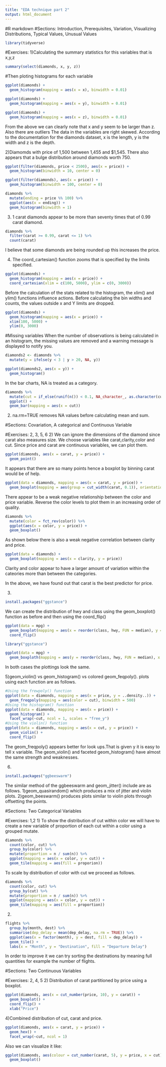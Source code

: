```yaml
---
title: "EDA technique part 2"
output: html_document
---
```


#R markdown
#Sections: Introduction, Prerequisites, Variation, Visualizing Distributions, Typical Values, Unusual Values
```r
library(tidyverse)
```

#Exercises:
1)Calculating the summary statistics for this variables that is x,y,z
```r
summary(select(diamonds, x, y, z))
```
#Then ploting histograms for each variable
```r
ggplot(diamonds) +
  geom_histogram(mapping = aes(x = x), binwidth = 0.01)

ggplot(diamonds) +
  geom_histogram(mapping = aes(x = y), binwidth = 0.01)

ggplot(diamonds) +
  geom_histogram(mapping = aes(x = z), binwidth = 0.01)
```

From the above we can clearly note that x and y seem to be larger than z.
Also there are outliers
The data in the variables are right skewed.
According to the documentation for the diamonds dataset, x is the length, y is the width and z is the depth.

2)Diamomds with price of 1,500 between 1,455 and $1,545. There also appears that a bulge distribution around diamonds worth 750.
```r
ggplot(filter(diamonds, price < 2500), aes(x = price)) +
  geom_histogram(binwidth = 10, center = 0)

ggplot(filter(diamonds), aes(x = price)) +
  geom_histogram(binwidth = 100, center = 0)
```

```r
diamonds %>%
  mutate(ending = price %% 100) %>%
  ggplot(aes(x = ending)) +
  geom_histogram(binwidth = 1)
```

3)
1 carat diamonds appear to be more than seventy times that of 0.99 carat diamond.
```r
diamonds %>%
  filter(carat >= 0.99, carat <= 1) %>%
  count(carat)
```
I believe that some diamonds are being rounded up this increases the price.

4) The coord_cartesian() function zooms that is specified by the limits specified.
```r
ggplot(diamonds) +
  geom_histogram(mapping = aes(x = price)) +
  coord_cartesian(xlim = c(100, 5000), ylim = c(0, 3000))
```

Before the calculation of the stats related to the histogram, the xlim() and ylim() functions influence actions. Before calculating the bin widths and counts, 
the values outside x and Y limits are dropped.
```r
ggplot(diamonds) +
  geom_histogram(mapping = aes(x = price)) +
  xlim(100, 5000) +
  ylim(0, 3000)
```

#Missing variables
When the number of observations is being calculated in an histogram, the missing values are removed and a warning message is displayed to notify you.
```r
diamonds2 <- diamonds %>%
  mutate(y = ifelse(y < 3 | y > 20, NA, y))

ggplot(diamonds2, aes(x = y)) +
  geom_histogram()
```
In the bar charts, NA is treated as a category.
```r
diamonds %>%
  mutate(cut = if_else(runif(n()) < 0.1, NA_character_, as.character(cut))) %>%
  ggplot() +
  geom_bar(mapping = aes(x = cut))
```

2) na.rm=TRUE removes NA values before calculating mean and sum.

#Sections: Covariation, A categorical and Continuous Variable

#Exercises: 2, 3, 5, 6
2) We can ignore the dimensions of the diamond since carat also measures size. We choose variables like carat,clarity,color and cut.
Since price and carat are continuous variables, we can plot them.
```r
ggplot(diamonds, aes(x = carat, y = price)) +
  geom_point()
```
It appears that there are so many points hence a boxplot by binning carat would be of help.
```r
ggplot(data = diamonds, mapping = aes(x = carat, y = price)) +
  geom_boxplot(mapping = aes(group = cut_width(carat, 0.1)), orientation = "x")
```
There appear to be a weak negative relationship between the color and price variable. Reverse the color levels to plot them in an increasing order of quality.
```r
diamonds %>%
  mutate(color = fct_rev(color)) %>%
  ggplot(aes(x = color, y = price)) +
  geom_boxplot()
```
As shown below there is also a weak negative correlation between clarity and price.
```r
ggplot(data = diamonds) +
  geom_boxplot(mapping = aes(x = clarity, y = price))
```
Clarity and color appear to have a larger amount of variation within the cateories more than between the categories.

In the above, we have found out that carat is the best predictor for price.

3) 
```r
install.packages("ggstance")
```
We can create the distribution of hwy and class using the geom_boxplot() function as before and then using the coord_flip()
```r
ggplot(data = mpg) +
  geom_boxplot(mapping = aes(x = reorder(class, hwy, FUN = median), y = hwy)) +
  coord_flip()

library("ggstance")

ggplot(data = mpg) +
  geom_boxploth(mapping = aes(y = reorder(class, hwy, FUN = median), x = hwy))
```
In both cases the plottings look the same.

5)geom_violin() vs geom_histogram() vs colored geom_feqpoly().
plots using each function are as follows.
```r
#Using the frewpoly() function
ggplot(data = diamonds, mapping = aes(x = price, y = ..density..)) +
  geom_freqpoly(mapping = aes(color = cut), binwidth = 500)
#Using the histogram() function
ggplot(data = diamonds, mapping = aes(x = price)) +
  geom_histogram() +
  facet_wrap(~cut, ncol = 1, scales = "free_y")
#Using the violin() function
ggplot(data = diamonds, mapping = aes(x = cut, y = price)) +
  geom_violin() +
  coord_flip()

```
The geom_freqpoly() appears better for look ups.That is given y it is easy to tell x variable.
The geom_violin() and faceted geom_histogram() have almost the same strength and weaknesses.

6)
```r
install.packages("ggbeeswarm")
```
The similar method of the ggbeeswarm and geom_jitter() include are as follows.
  1)geom_quasirandom() which produces a mix of jitter and violin plots.
  2)geom_beeswarm() produces plots similar to violin plots through offsetting the points.
  
#Sections: Two Categorical Variables

#Exercises: 1,2
1) To show the distribution of cut within color we will have to create a new variable of proportion of each cut within a color using a grouped mutate.
```r
diamonds %>%
  count(color, cut) %>%
  group_by(color) %>%
  mutate(proportion = n / sum(n)) %>%
  ggplot(mapping = aes(x = color, y = cut)) +
  geom_tile(mapping = aes(fill = proporion))
```
To scale by distribution of color with cut we proceed as follows.
```r
diamonds %>%
  count(color, cut) %>%
  group_by(cut) %>%
  mutate(proportion = n / sum(n)) %>%
  ggplot(mapping = aes(x = color, y = cut)) +
  geom_tile(mapping = aes(fill = proportion))
```
2)
```r
flights %>%
  group_by(month, dest) %>%
  summarise(dep_delay = mean(dep_delay, na.rm = TRUE)) %>%
  ggplot(aes(x = factor(month), y = dest, fill = dep_delay)) +
  geom_tile() +
  labs(x = "Month", y = "Destination", fill = "Departure Delay")
```
In order to improve it we can try sorting the destinations by meaning full quantities for example the number of flights.

#Sections: Two Continuous Variables

#Exercises: 2, 4, 5
2)  Distribution of carat partitioned by price using a boxplot.
```r
ggplot(diamonds, aes(x = cut_number(price, 10), y = carat)) +
  geom_boxplot() +
  coord_flip() +
  xlab("Price")
```

4)Combined distribution of cut, carat and price.
```r
ggplot(diamonds, aes(x = carat, y = price)) +
  geom_hex() +
  facet_wrap(~cut, ncol = 1)
```
Also we can visualize it like:
```r
ggplot(diamonds, aes(colour = cut_number(carat, 5), y = price, x = cut)) +
  geom_boxplot()
```